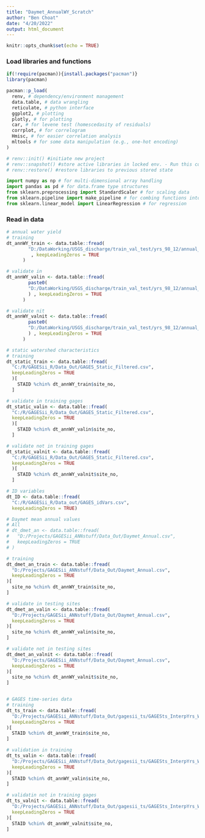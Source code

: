 ---
title: "Daymet_AnnualWY_Scratch"
author: "Ben Choat"
date: "4/20/2022"
output: html_document
---

```{r setup, include=FALSE}
knitr::opts_chunk$set(echo = TRUE)
```

### Load libraries and functions

```{r r_libraries}
if(!require(pacman)){install.packages("pacman")}
library(pacman)

pacman::p_load(
  renv, # dependency/environment management
  data.table, # data wrangling
  reticulate, # python interface
  ggplot2, # plotting
  plotly, # for plotting
  car, # for levene test (homescedasity of residuals)
  corrplot, # for correlogram
  Hmisc, # for easier correlation analysis
  mltools # for some data manipulation (e.g., one-hot encoding)
)

# renv::init() #initiate new project
# renv::snapshot() #store active libraries in locked env. - Run this command anytime a package is updated or added.
# renv::restore() #restore libraries to previous stored state

```

```{python py_libraries}
import numpy as np # for multi-dimensional array handling
import pandas as pd # for data.frame type structures
from sklearn.preprocessing import StandardScaler # for scaling data
from sklearn.pipeline import make_pipeline # for combing functions into one
from sklearn.linear_model import LinearRegression # for regression
```

### Read in data
```{r ReadData}
# annual water yield 
# training
dt_annWY_train <- data.table::fread(
        "D:/DataWorking/USGS_discharge/train_val_test/yrs_98_12/annual_WY/Ann_WY_train.csv"
         , keepLeadingZeros = TRUE
      )

# validate in
dt_annWY_valin <- data.table::fread(
        paste0(
        "D:/DataWorking/USGS_discharge/train_val_test/yrs_98_12/annual_WY/Ann_WY_val_in.csv"
        ) , keepLeadingZeros = TRUE
      )

# validate nit
dt_annWY_valnit <- data.table::fread(
        paste0(
        "D:/DataWorking/USGS_discharge/train_val_test/yrs_98_12/annual_WY/Ann_WY_val_nit.csv"
        ) , keepLeadingZeros = TRUE
      )

# static watershed characteristics
# training
dt_static_train <- data.table::fread(
  "C:/R/GAGESii_R/Data_Out/GAGES_Static_Filtered.csv",
  keepLeadingZeros = TRUE
  )[
    STAID %chin% dt_annWY_train$site_no,
  ]

# validate in training gages
dt_static_valin <- data.table::fread(
  "C:/R/GAGESii_R/Data_Out/GAGES_Static_Filtered.csv",
  keepLeadingZeros = TRUE
  )[
    STAID %chin% dt_annWY_valin$site_no,
  ]

# validate not in training gages
dt_static_valnit <- data.table::fread(
  "C:/R/GAGESii_R/Data_Out/GAGES_Static_Filtered.csv",
  keepLeadingZeros = TRUE
  )[
    STAID %chin% dt_annWY_valnit$site_no,
  ]

# ID variables
dt_ID <- data.table::fread(
  "C:/R/GAGESii_R/Data_out/GAGES_idVars.csv",
  keepLeadingZeros = TRUE)

# Daymet mean annual values
# All
# dt_dmet_an <- data.table::fread(
#   "D:/Projects/GAGESii_ANNstuff/Data_Out/Daymet_Annual.csv",
#   keepLeadingZeros = TRUE
# )

# training
dt_dmet_an_train <- data.table::fread(
  "D:/Projects/GAGESii_ANNstuff/Data_Out/Daymet_Annual.csv",
  keepLeadingZeros = TRUE
)[
  site_no %chin% dt_annWY_train$site_no,
]

# validate in testing sites
dt_dmet_an_valin <- data.table::fread(
  "D:/Projects/GAGESii_ANNstuff/Data_Out/Daymet_Annual.csv",
  keepLeadingZeros = TRUE
)[
  site_no %chin% dt_annWY_valin$site_no,
]

# validate not in testing sites
dt_dmet_an_valnit <- data.table::fread(
  "D:/Projects/GAGESii_ANNstuff/Data_Out/Daymet_Annual.csv",
  keepLeadingZeros = TRUE
)[
  site_no %chin% dt_annWY_valnit$site_no,
]


# GAGES time-series data
# training
dt_ts_train <- data.table::fread(
  "D:/Projects/GAGESii_ANNstuff/Data_Out/gagesii_ts/GAGESts_InterpYrs_Wide.csv",
  keepLeadingZeros = TRUE
)[
  STAID %chin% dt_annWY_train$site_no,
]

# validation in training
dt_ts_valin <- data.table::fread(
  "D:/Projects/GAGESii_ANNstuff/Data_Out/gagesii_ts/GAGESts_InterpYrs_Wide.csv",
  keepLeadingZeros = TRUE
)[
  STAID %chin% dt_annWY_valin$site_no,
]

# validatin not in training gages
dt_ts_valnit <- data.table::fread(
  "D:/Projects/GAGESii_ANNstuff/Data_Out/gagesii_ts/GAGESts_InterpYrs_Wide.csv",
  keepLeadingZeros = TRUE
)[
  STAID %chin% dt_annWY_valnit$site_no,
]

```





